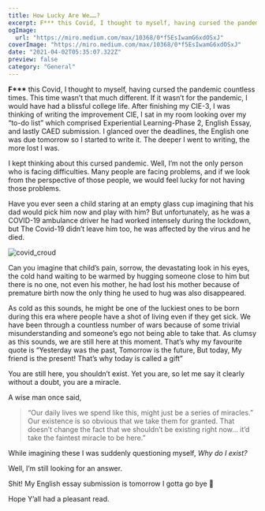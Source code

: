 ```yaml
---
title: How Lucky Are We……?
excerpt: F*** this Covid, I thought to myself, having cursed the pandemic countless times. This time wasn’t that much different. If it wasn’t for the pandemic, I would have had a blissful college life.
ogImage:
  url: "https://miro.medium.com/max/10368/0*f5EsIwamG6xdOSxJ"
coverImage: "https://miro.medium.com/max/10368/0*f5EsIwamG6xdOSxJ"
date: "2021-04-02T05:35:07.322Z"
preview: false
category: "General"
---
```


**F\*\*\*** this Covid, I thought to myself, having cursed the pandemic countless times. This time wasn’t that much different. If it wasn’t for the pandemic, I would have had a blissful college life. After finishing my CIE-3, I was thinking of writing the improvement CIE, I sat in my room looking over my “to-do list” which comprised Experiential Learning-Phase 2, English Essay, and lastly CAED submission. I glanced over the deadlines, the English one was due tomorrow so I started to write it. The deeper I went to writing, the more lost I was.

I kept thinking about this cursed pandemic. Well, I’m not the only person who is facing difficulties. Many people are facing problems, and if we look from the perspective of those people, we would feel lucky for not having those problems.

Have you ever seen a child staring at an empty glass cup imagining that his dad would pick him now and play with him? But unfortunately, as he was a COVID-19 ambulance driver he had worked intensely during the lockdown, but The Covid-19 didn’t leave him too, he was affected by the virus and he died.

![covid_croud](https://miro.medium.com/max/700/0*yLsSgVnuYumLZcrV)

Can you imagine that child’s pain, sorrow, the devastating look in his eyes, the cold hand waiting to be warmed by hugging someone close to him but there is no one, not even his mother, he had lost his mother because of premature birth now the only thing he used to hug was also disappeared.

As cold as this sounds, he might be one of the luckiest ones to be born during this era where people have a shot of living even if they get sick. We have been through a countless number of wars because of some trivial misunderstanding and someone’s ego not being able to take that. As clumsy as this sounds, we are still here at this moment. That’s why my favourite quote is “Yesterday was the past, Tomorrow is the future, But today, My friend is the present! That’s why today is called a gift”

You are still here, you shouldn’t exist. Yet you are, so let me say it clearly without a doubt, you are a miracle.

A wise man once said,

> “Our daily lives we spend like this, might just be a series of miracles.” Our existence is so obvious that we take them for granted. That doesn’t change the fact that we shouldn’t be existing right now… it’d take the faintest miracle to be here.”

While imagining these I was suddenly questioning myself, _Why do I exist?_

Well, I’m still looking for an answer.

Shit! My English essay submission is tomorrow I gotta go bye 👋

Hope Y’all had a pleasant read.

